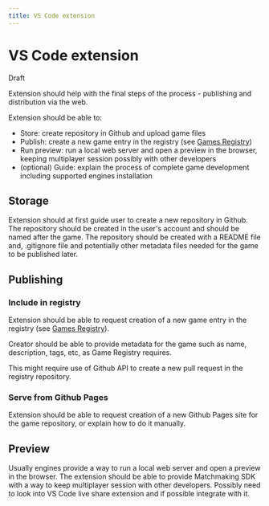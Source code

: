 ```yaml
---
title: VS Code extension
---
```


# VS Code extension

<sl-badge variant="neutral">Draft</sl-badge>

Extension should help with the final steps of the process - publishing and distribution via the web.

Extension should be able to:

- Store: create repository in Github and upload game files
- Publish: create a new game entry in the registry (see [Games Registry](../games-registry/index.mdx))
- Run preview: run a local web server and open a preview in the browser, keeping multiplayer session possibly with other developers
- (optional) Guide: explain the process of complete game development including supported engines installation

## Storage

Extension should at first guide user to create a new repository in Github. The repository should be created in the user's account and should be named after the game. The repository should be created with a README file and, .gitignore file and potentially other metadata files needed
for the game to be published later.

## Publishing

### Include in registry

Extension should be able to request creation of a new game entry in the registry (see [Games Registry](../games-registry/index.mdx)).

Creator should be able to provide metadata for the game such as name, description, tags, etc, as Game Registry requires.

This might require use of Github API to create a new pull request in the registry repository.

### Serve from Github Pages

Extension should be able to request creation of a new Github Pages site for the game repository, or explain how to do it manually.

## Preview

Usually engines provide a way to run a local web server and open a preview in the browser.
The extension should be able to provide Matchmaking SDK with a way to keep multiplayer session with other developers.
Possibly need to look into VS Code live share extension and if possible integrate with it.
